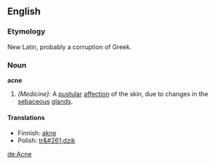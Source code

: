 ==English==
===Etymology===
New Latin, probably a corruption of Greek.
===Noun===
'''acne'''

#''(Medicine):'' A [[pustular]] [[affection]] of the skin, due to changes in the [[sebaceous]] [[glands]].

====Translations====
*Finnish: [[akne]]
*Polish: [[tr&#261;dzik]]

[[de:Acne]]